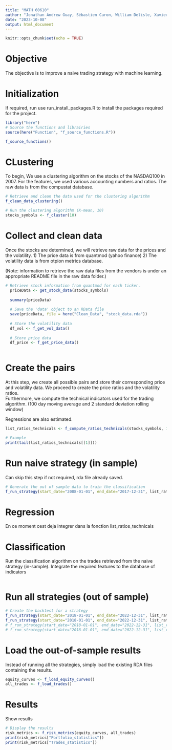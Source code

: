 ---
title: "MATH 60610"
author: "Jonathan Andrew Guay, Sébastien Caron, William Delisle, Xavier Marcoux"
date: "2023-10-08"
output: html_document
---

```{r setup, include=FALSE}
knitr::opts_chunk$set(echo = TRUE)
```

# Objective

The objective is to improve a naive trading strategy with machine learning.


# Initialization

If required, run use run_install_packages.R to install the packages required for the project.

```{r}
library("here")
# Source the functions and librairies
source(here("Function", "f_source_functions.R"))

f_source_functions()

```
# CLustering

To begin, We use a clustering algorithm on the stocks of the NASDAQ100 in 2007.
For the features, we used various accounting numbers and ratios.
The raw data is from the compustat database.

```{r}
# Retrieve and clean the data used for the clustering algorithm
f_clean_data_clustering()

# Run the clustering algorithm (K-mean, 10)
stocks_symbols <- f_cluster(10)

```
# Collect and clean data

Once the stocks are determined, we will retrieve raw data for the prices and the volatility.
1) The price data is from quantmod (yahoo finance)
2) The volatility data is from otpion metrics database.

(Note: information to retrieve the raw data files from the vendors is under an appropriate README file in the raw data folder.)

```{r}
# Retrieve stock information from quantmod for each ticker.
  priceData <- get_stock_data(stocks_symbols)
  
  summary(priceData)
  
  # Save the 'data' object to an RData file
  save(priceData, file = here("Clean_Data", "stock_data.rda"))
  
  # Store the volatility data
  df_vol <- f_get_vol_data()
  
  # Store price data
  df_price <- f_get_price_data()  
  
```

# Create the pairs

At this step, we create all possible pairs and store their corresponding price and volatility data.
We proceed to create the price ratios and the volatility ratios.  
Furthermore, we compute the technical indicators used for the trading algorithm. 
(100 day moving average and 2 standard deviation rolling window)

Regressions are also estimated.


```{r}
list_ratios_technicals <- f_compute_ratios_technicals(stocks_symbols, 100, 2, df_vol, df_price)

# Example
print(tail(list_ratios_technicals[[1]]))

```
# Run naive strategy (in sample)
Can skip this step if not required, rda file already saved.

```{r}
# Generate the out of sample data to train the classification
f_run_strategy(start_date="2008-01-01", end_date="2017-12-31", list_ratios_technicals, strategy="naive")
```

# Regression

En ce moment cest deja integrer dans la fonction list_ratios_technicals

# Classification
Run the classification algorithm on the trades retrieved from the naive strategy (in-sample).
Integrate the required features to the database of indicators

```{r}

```


# Run all strategies (out of sample)

```{r}
# Create the backtest for a strategy
f_run_strategy(start_date="2018-01-01", end_date="2022-12-31", list_ratios_technicals, strategy="naive")
f_run_strategy(start_date="2018-01-01", end_date="2022-12-31", list_ratios_technicals, strategy="regression")
# f_run_strategy(start_date="2018-01-01", end_date="2022-12-31", list_ratios_technicals, strategy="classification")
# f_run_strategy(start_date="2018-01-01", end_date="2022-12-31", list_ratios_technicals, strategy="both")
```

# Load the out-of-sample results
Instead of running all the strategies, simply load the existing RDA files containing the results.

```{r}

equity_curves <- f_load_equity_curves()
all_trades <- f_load_trades()
```


# Results

Show results

```{r}
# Display the results
risk_metrics <- f_risk_metrics(equity_curves, all_trades)
print(risk_metrics["Portfolio_statistics"])
print(risk_metrics["Trades_statistics"])

```






